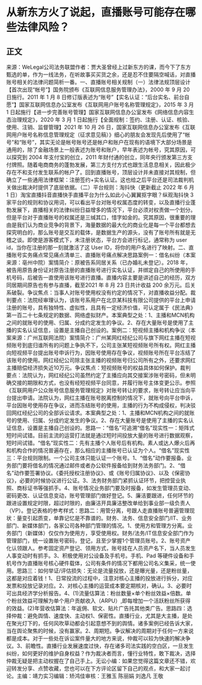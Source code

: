 # 从新东方火了说起，直播账号可能存在哪些法律风险？
## 正文
来源：WeLegal公司法务联盟作者：贾大圣曾经上过新东方的课，而今下了东方甄选的单，作为一线法务，在听故事买买货之余，还是忍不住要隔空喊话，对直播账号相关的法律问题简析一番。一、直播账号相关规制（一）法律法规顶层设计【首次出现“帐号”】国务院颁布《互联网信息服务管理办法》，2000 年 9 月 20 日施行。2011 年 1 月 8 日修订版表述为“账号”【实名认证：“后台实名、前台自愿”】国家互联网信息办公室发布《互联网用户账号名称管理规定》，2015 年 3 月 1 日起施行【进一步完善账号管理】国家互联网信息办公室发布《网络信息内容生态治理规定》，2020 年 3 月 1 日起施行【全面规制：签约、注册、认证、核验、使用、注销、监督管理】2021 年 10 月 26 日，国家互联网信息办公室发布《互联网用户账号名称信息管理规定（征求意见稿）》细心的朋友会发现先后使用了“帐号”和“账号”，其实无论是帐号账号还是帐户和账户在现有的语境下大部分场景是通用的，除了金融场景上一般表述为账号和账户，早年表述为帐号，究其原因，可以探究到 2004 年支付宝的创立，2011 年财付通的创立，同年央行颁发第三方支付牌照。随着电商商务的蓬勃发展，第三方支付方式也跟生活息息相关，因此极少存在不和支付发生联系的帐户了。回到直播账号，顶层设计并未直接对其规制，但确立了一些通用法律框架：注册签约+实名认证。这也给之后平台还是司法裁判机关做出裁决时提供了底层依据。（二）平台规则：淘抖快（更新截止 2022 年 6 月 1 日）淘宝直播抖音直播快手直播平台为什么如此小心翼翼抠字眼？纵观淘抖快 3 家平台的规则和协议用词，可以看出平台对账号权属态度的转变，以及直播行业蓬勃发展下，直播相关的法律纠纷日益增多的情况下，平台必须对权责做一个划分。但是平台对于直播账号的权属还是三缄其口，惜字如金的。究其原因，很重要的理由是我们认为商业竞争的背景下，海量数据的最大化的商业化是每一个平台都想去探究明白的，那么账号是交互的载体，是数据生产的源头，没有了账号所有就是无稽之谈。即使是游客模式下，未注册状态，平台方会进行标记，通常称为 user id，当你在注册的那一刻就激活了这 User ID，将你的用户名进行了映射。二、直播账号实务痛点常见痛点清单三、直播账号痛点解决思路案例一：借名纠纷（本案来源：亳州中院）案情简介：原被告系同居关系（已办婚礼未登记）。2018 年，被告用原告身份证对原告注册的直播账号进行实名认证，并绑定自己的所使用的手机号码，后被告一直使用该账号进行直播。直播内容主要是讲述自己的经历，双方同居期间原告也有参与直播，截至2021 年 8 月 23 日共计收益 200 余万元。后关系破裂。争议焦点：当事人对账号使用权没有约定的情况下，对直播收益分配。裁判要点：法院经审理认为，该账号系用户在北京某科技有限公司提供的平台上申请注册的账号，具有独特性、虚拟性，且具有一定经济价值，可认定属于《民法典》第一百二十七条规定的数据、网络虚拟财产。本案典型之处：1、主播和MCN机构之间的就账号的使用、归属、分成约定发生的争议。2、存在大量账号是使用了主播的实名认证信息，设置是主播自己创设的。案例二：短视频主播和机构争议（本案来源：广州互联网法院）案情简介：广州某网红经纪公司与旗下网红主播在短视频账号到底归谁所有的问题上争执不下，公司主张某短视频账号所有权。网红主播向短视频平台提出账号申诉行为，因账号使用存在争议，视频账号所在平台冻结了该账号的使用。网红经纪公司除主张主播的视频账号归公司所有之外，还要求网红主播赔偿经济损失近10万元。争议焦点：短视频账号的权益具体如何保护。裁判要点：法院认为，网红经纪公司虽然约定了主播应向其交接案涉账号密码，但未明确交接的期限和方式，也没有经短视频平台同意，并履行账号主体变更公示。参照《互联网用户公众账号信息服务管理规定》对账号转让的要求，账号转让应当向平台提出申请。法院认为，网红主播在账号脱离控制的情况下，就账号向平台申诉，平台因账号使用存在争议，进而冻结账号的使用，主播的行为不构成侵权，判决驳回网红经纪公司的全部诉讼请求。本案典型之处：1、主播和MCN机构之间的就账号的使用、归属、分成约定发生的争议。2、存在大量账号是使用了主播的实名认证信息，设置是主播自己创设的。思路一：“借名”可追溯“借名”现实性一：矩阵式短时间试错。目前主流的运营打法就是通过短时间投放大量的账号进行数据观察，短时间试错。“借名”现实性二：先有主播个人账号后有机构。素人或达人爆火后再和机构合作的情况普遍存在，那么相应的主播账号已认证为个人。“借名”现实性三：平台规则限制。一个公司主体只能认证一个账号。1、“借名”动作要报备。业务部门要将借名的情况通过邮件或者办公软件报备给到财务法务部门。2、“借名”动作要签署协议。《委托授权注册协议》、或《账号归属协议》、以及《保密协议》，必要的时候协议进行公证。3、法务财务部门紧抓认证环节，把控营业执照、商标证书等强抓手。4、账号情况业务部门要及时报备，如发生管理员变动、密码更改、认证信息变动，账号管理部门做好登记。5、廉洁要跟进，任何环节的跟进设置规定时限，超过时限的，由廉洁开具廉洁整改单给到事业部一级负责人（VP）。登记表格的参考样式：思路二：用管分离，号跟人走直播账号普遍管理现状：量变引起质变，单靠记忆是不靠谱的。财务、法务、信息安全部门/IT、业务部门、新媒体部门，各家公司各种部门管理的情况。1、使用方和管理方分离。业务部门（新媒体）仅仅作为使用方，享受使用权。财务/法务/IT信息安全部门作为管理部门，统一设置账号密码，登记，且至少掌握1个管理员账号。2、账号资产化认领跟人。参考固定资产登记、领用方式，账号挂在人员资产名下，当人员发生人事变动时有抓手。3、积极使用对公设备及手机号。手机、Pad 等硬件设备和手机号作为直播账号核心硬件载体，公司有条件的情况下都用公司名义集采，统一使用。思路三：如何举证/评估损失：无论是流量投放，还是曝光量，还是粉丝量，这都是对应着钱！1、日常投流的过程中，注意对核心主播的投放进行拆分，对应发票和投放记录对应。2、对核心主播的运营成本要定期核对，确认。3、必要时可出具经济学分析报告。4、(1)流量估算法：粉丝数量×单个粉丝效益×倍数。单个粉丝效益可理解为单个用户贡献收入（ARPU）,即每增加一个活跃粉丝所获得的效益。(2)年营收估算法：年返佣、软文、贴片广告扥其他类广告。思路四：选择仲裁：避免舆情、速度快、主动权1、保密性。直播行业，尤其是大主播，是处在聚光灯下的，任何风吹草动都会引起意想不到的舆情。诸多案例已经告诉大家，当在舆论聚焦的时候，没有赢家。2、周期短。争议解决的周期对于任何一方来说都是成本。对于一些处在诉讼案件量大的地方来说，仲裁可以较为快速的解决争议。3、前瞻性。直播行业发展速度过快，存在诸多司法实践的空白区，一旦发生纠纷，如何更好的维护自身权益？作为裁决者而言，懂行业特性，敢下裁决，选择仲裁无疑是把主动权握在了自己手上。无讼小编：如果您觉得这篇文章还不错，欢迎转发分享、点赞收藏，您也可以在下方评论区留下自己的观点，和大家一起讨论。主编：靖力实习编辑：矫鸿佳审核：王雅玉 陈丽娟 刘逸凡 王敬
